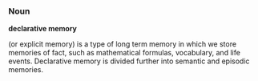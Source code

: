 ===Noun===

'''declarative memory'''

(or explicit memory)  is a type of long term memory in which we store memories of fact, such as mathematical formulas, vocabulary, and life events. Declarative memory is divided further into semantic and episodic memories.